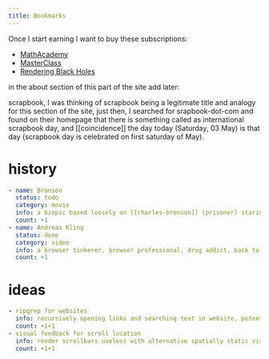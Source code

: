 ```yaml
---
title: Bookmarks
---
```


Once I start earning I want to buy these subscriptions:

- [MathAcademy](https://www.mathacademy.com)
- [MasterClass](https://www.masterclass.com/classes/indra-nooyi-teaches-leading-with-purpose?&campaignid=22508113840&adgroupid=179701354780&adid=749912039176&utm_term=&utm_campaign=%5BMC%5D+%7C+Prospecting-Promos-MDay-EndsSoon-25Q2+%7C+T2+%7C+Demand+Gen+%7C+CBO+%7C+Sales&utm_source=google&utm_medium=youtube&hsa_acc=9801000675&hsa_cam=22508113840&hsa_grp=179701354780&hsa_ad=749912039176&hsa_src=&hsa_tgt=&hsa_kw=&hsa_mt=&hsa_net=adwords&hsa_ver=3&gad_source=2&gclid=Cj0KCQjw_dbABhC5ARIsAAh2Z-RznIHpp3AqVoMTyRe1L7iNtxTOS-AWBKXmvTLFdkJe1ipJD8Xi2rIaAs16EALw_wcB&gclsrc=aw.ds)
- [Rendering Black Holes](https://arxiv.org/pdf/1502.03808)


in the about section of this part of the site add later:

scrapbook, I was thinking of scrapbook being a legitimate title and analogy for this section of the site, just then, I searched for srapbook-dot-com and found on their homepage that there is something called as international scrapbook day, and [[coincidence]] the day today (Saturday, 03 May) is that day (scrapbook day is celebrated on first saturday of May).

# history

```yaml
- name: Bronson
  status: todo
  category: movie
  info: a biopic based loosely on [[charles-bronson]] (prisoner) staring [[tom-hardy]].
  count: +1
- name: Andreas Kling
  status: done
  category: video
  info: a browser tinkerer, browser professional, drug addict, back to oss and rocking
  count: +1
```

# ideas

```yaml
- ripgrep for websites
  info: recursively opening links and searching text in website, potentially regex
  count: +1+1
- visual feedback for scroll location
  info: render scrollbars useless with alternative spatially static visual
  count: +1+1
```
